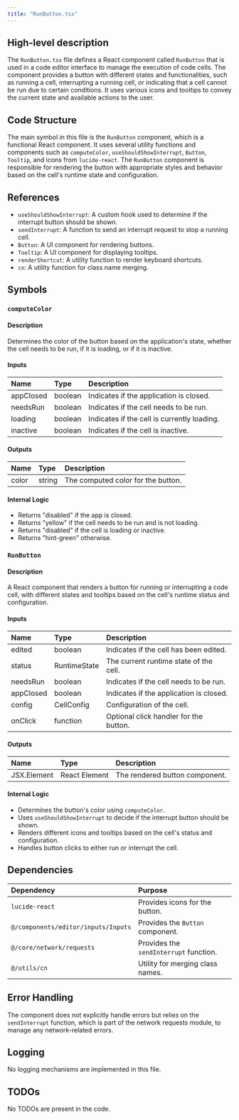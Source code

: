 ```yaml
---
title: "RunButton.tsx"
---
```


## High-level description

The `RunButton.tsx` file defines a React component called `RunButton` that is used in a code editor interface to manage the execution of code cells. The component provides a button with different states and functionalities, such as running a cell, interrupting a running cell, or indicating that a cell cannot be run due to certain conditions. It uses various icons and tooltips to convey the current state and available actions to the user.

## Code Structure

The main symbol in this file is the `RunButton` component, which is a functional React component. It uses several utility functions and components such as `computeColor`, `useShouldShowInterrupt`, `Button`, `Tooltip`, and icons from `lucide-react`. The `RunButton` component is responsible for rendering the button with appropriate styles and behavior based on the cell's runtime state and configuration.

## References

- `useShouldShowInterrupt`: A custom hook used to determine if the interrupt button should be shown.
- `sendInterrupt`: A function to send an interrupt request to stop a running cell.
- `Button`: A UI component for rendering buttons.
- `Tooltip`: A UI component for displaying tooltips.
- `renderShortcut`: A utility function to render keyboard shortcuts.
- `cn`: A utility function for class name merging.

## Symbols

### `computeColor`
#### Description
Determines the color of the button based on the application's state, whether the cell needs to be run, if it is loading, or if it is inactive.

#### Inputs
| Name      | Type    | Description                                      |
|:----------|:--------|:-------------------------------------------------|
| appClosed | boolean | Indicates if the application is closed.          |
| needsRun  | boolean | Indicates if the cell needs to be run.           |
| loading   | boolean | Indicates if the cell is currently loading.      |
| inactive  | boolean | Indicates if the cell is inactive.               |

#### Outputs
| Name  | Type   | Description                        |
|:------|:-------|:-----------------------------------|
| color | string | The computed color for the button. |

#### Internal Logic
- Returns "disabled" if the app is closed.
- Returns "yellow" if the cell needs to be run and is not loading.
- Returns "disabled" if the cell is loading or inactive.
- Returns "hint-green" otherwise.

### `RunButton`
#### Description
A React component that renders a button for running or interrupting a code cell, with different states and tooltips based on the cell's runtime status and configuration.

#### Inputs
| Name      | Type         | Description                                      |
|:----------|:-------------|:-------------------------------------------------|
| edited    | boolean      | Indicates if the cell has been edited.           |
| status    | RuntimeState | The current runtime state of the cell.           |
| needsRun  | boolean      | Indicates if the cell needs to be run.           |
| appClosed | boolean      | Indicates if the application is closed.          |
| config    | CellConfig   | Configuration of the cell.                       |
| onClick   | function     | Optional click handler for the button.           |

#### Outputs
| Name  | Type      | Description                  |
|:------|:----------|:-----------------------------|
| JSX.Element | React Element | The rendered button component. |

#### Internal Logic
- Determines the button's color using `computeColor`.
- Uses `useShouldShowInterrupt` to decide if the interrupt button should be shown.
- Renders different icons and tooltips based on the cell's status and configuration.
- Handles button clicks to either run or interrupt the cell.

## Dependencies

| Dependency     | Purpose                                      |
|:---------------|:---------------------------------------------|
| `lucide-react` | Provides icons for the button.               |
| `@/components/editor/inputs/Inputs` | Provides the `Button` component. |
| `@/core/network/requests` | Provides the `sendInterrupt` function. |
| `@/utils/cn`   | Utility for merging class names.             |

## Error Handling

The component does not explicitly handle errors but relies on the `sendInterrupt` function, which is part of the network requests module, to manage any network-related errors.

## Logging

No logging mechanisms are implemented in this file.

## TODOs

No TODOs are present in the code.